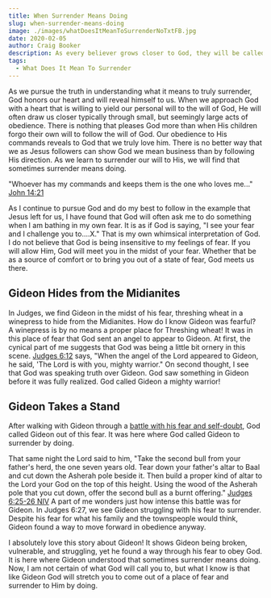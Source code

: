 ```yaml
---
title: When Surrender Means Doing
slug: when-surrender-means-doing
image: ./images/whatDoesItMeanToSurrenderNoTxtFB.jpg
date: 2020-02-05
author: Craig Booker
description: As every believer grows closer to God, they will be called to deeper levels of surrender. Here we talk about when surrender means Doing.
tags:
  - What Does It Mean To Surrender
---
```


As we pursue the truth in understanding what it means to truly surrender, God honors our heart and will reveal himself to us. When we approach God with a heart that is willing to yield our personal will to the will of God, He will often draw us closer typically through small, but seemingly large acts of obedience. There is nothing that pleases God more than when His children forgo their own will to follow the will of God. Our obedience to His commands reveals to God that we truly love him. There is no better way that we as Jesus followers can show God we mean business than by following His direction. As we learn to surrender our will to His, we will find that sometimes surrender means doing.

"Whoever has my commands and keeps them is the one who loves me..." [John 14:21](https://www.bible.com/bible/111/jhn.14.21.niv)

As I continue to pursue God and do my best to follow in the example that Jesus left for us, I have found that God will often ask me to do something when I am bathing in my own fear. It is as if God is saying, "I see your fear and I challenge you to....X." That is my own whimsical interpretation of God. I do not believe that God is being insensitive to my feelings of fear. If you will allow Him, God will meet you in the midst of your fear. Whether that be as a source of comfort or to bring you out of a state of fear, God meets us there.

## Gideon Hides from the Midianites

In Judges, we find Gideon in the midst of his fear, threshing wheat in a winepress to hide from the Midianites. How do I know Gideon was fearful? A winepress is by no means a proper place for Threshing wheat! It was in this place of fear that God sent an angel to appear to Gideon. At first, the cynical part of me suggests that God was being a little bit ornery in this scene. [Judges 6:12](https://www.bible.com/bible/111/jdg.6.12.niv) says, "When the angel of the Lord appeared to Gideon, he said, 'The Lord is with you, mighty warrior." On second thought, I see that God was speaking truth over Gideon. God saw something in Gideon before it was fully realized. God called Gideon a mighty warrior!

## Gideon Takes a Stand

After walking with Gideon through a [battle with his fear and self-doubt](https://www.bible.com/bible/111/jdg.6.13-24.niv), God called Gideon out of this fear. It was here where God called Gideon to surrender by doing.

That same night the Lord said to him, "Take the second bull from your father's herd, the one seven years old. Tear down your father's altar to Baal and cut down the Asherah pole beside it. Then build a proper kind of altar to the Lord your God on the top of this height. Using the wood of the Asherah pole that you cut down, offer the second bull as a burnt offering." [Judges 6:25-26 NIV](https://www.bible.com/bible/111/jdg.6.27.niv)
A part of me wonders just how intense this battle was for Gideon. In Judges 6:27, we see Gideon struggling with his fear to surrender. Despite his fear for what his family and the townspeople would think, Gideon found a way to move forward in obedience anyway.

I absolutely love this story about Gideon! It shows Gideon being broken, vulnerable, and struggling, yet he found a way through his fear to obey God. It is here where Gideon understood that sometimes surrender means doing. Now, I am not certain of what God will call you to, but what I know is that like Gideon God will stretch you to come out of a place of fear and surrender to Him by doing.
